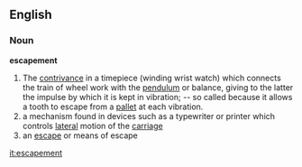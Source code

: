 ==English==
=== Noun ===
'''escapement'''
# The [[contrivance]] in a timepiece (winding wrist watch) which connects the train of wheel work with the [[pendulum]] or balance, giving to the latter the impulse by which it is kept in vibration; -- so called because it allows a tooth to escape from a [[pallet]] at each vibration.
# a mechanism found in devices such as a typewriter or printer which controls [[lateral]] motion of the [[carriage]]
# an [[escape]] or means of escape
{{Webster}}

[[it:escapement]]